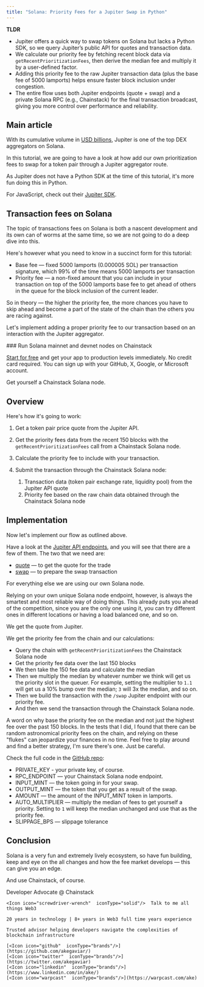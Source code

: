 ```yaml
---
title: "Solana: Priority Fees for a Jupiter Swap in Python"
---
```


**TLDR**

* Jupiter offers a quick way to swap tokens on Solana but lacks a Python SDK, so we query Jupiter’s public API for quotes and transaction data.
* We calculate our priority fee by fetching recent block data via `getRecentPrioritizationFees`, then derive the median fee and multiply it by a user-defined factor.
* Adding this priority fee to the raw Jupiter transaction data (plus the base fee of 5000 lamports) helps ensure faster block inclusion under congestion.
* The entire flow uses both Jupiter endpoints (quote + swap) and a private Solana RPC (e.g., Chainstack) for the final transaction broadcast, giving you more control over performance and reliability.

## Main article

With its cumulative volume in [USD billions](https://defillama.com/protocol/jupiter-aggregator#information), Jupiter is one of the top DEX aggregators on Solana.

In this tutorial, we are going to have a look at how add our own prioritization fees to swap for a token pair through a Jupiter aggregator route.

As Jupiter does not have a Python SDK at the time of this tutorial, it's more fun doing this in Python.

For JavaScript, check out their [Jupiter SDK](https://betastation.jup.ag/docs/apis/swap-sdk).

## Transaction fees on Solana

The topic of transactions fees on Solana is both a nascent development and its own can of worms at the same time, so we are not going to do a deep dive into this.

Here's however what you need to know in a succinct form for this tutorial:

* Base fee — fixed 5000 lamports (0.000005 SOL) per transaction signature, which 99% of the time means 5000 lamports per transaction
* Priority fee — a non-fixed amount that you can include in your transaction on top of the 5000 lamports base fee to get ahead of others in the queue for the block inclusion of the current leader.

So in theory — the higher the priority fee, the more chances you have to skip ahead and become a part of the state of the chain than the others you are racing against.

Let's implement adding a proper priority fee to our transaction based on an interaction with the Jupiter aggregator.

<Check>
  ### Run Solana mainnet and devnet nodes on Chainstack

  [Start for free](https://console.chainstack.com/) and get your app to production levels immediately. No credit card required. You can sign up with your GitHub, X, Google, or Microsoft account.
</Check>

Get yourself a Chainstack Solana node.

## Overview

Here's how it's going to work:

1. Get a token pair price quote from the Jupiter API.

2. Get the priority fees data from the recent 150 blocks with the `getRecentPrioritizationFees` call from a Chainstack Solana node.

3. Calculate the priority fee to include with your transaction.

4. Submit the transaction through the Chainstack Solana node:

   1. Transaction data (token pair exchange rate, liquidity pool) from the Jupiter API quote
   2. Priority fee based on the raw chain data obtained through the Chainstack Solana node

## Implementation

Now let's implement our flow as outlined above.

Have a look at the [Jupiter API endpoints](https://station.jup.ag/api-v6), and you will see that there are a few of them. The two that we need are:

* [quote](https://station.jup.ag/api-v6/get-quote) — to get the quote for the trade
* [swap](https://station.jup.ag/api-v6/post-swap) — to prepare the swap transaction

For everything else we are using our own Solana node.

Relying on your own unique Solana node endpoint, however, is always the smartest and most reliable way of doing things. This already puts you ahead of the competition, since you are the only one using it, you can try different ones in different locations or having a load balanced one, and so on.

We get the quote from Jupiter.

We get the priority fee from the chain and our calculations:

* Query the chain with `getRecentPrioritizationFees` the Chainstack Solana node
* Get the priority fee data over the last 150 blocks
* We then take the 150 fee data and calculate the median
* Then we multiply the median by whatever number we think will get us the priority slot in the queuer. For example, setting the multiplier to `1.1` will get us a 10% bump over the median; `3` will 3x the median, and so on.
* Then we build the transaction with the `/swap` Jupiter endpoint with our priority fee.
* And then we send the transaction through the Chainstack Solana node.

A word on why base the priority fee on the median and not just the highest fee over the past 150 blocks. In the tests that I did, I found that there can be random astronomical priority fees on the chain, and relying on these "flukes" can jeopardize your finances in no time. Feel free to play around and find a better strategy, I'm sure there's one. Just be careful.

Check the full code in the [GitHub repo](https://github.com/chainstacklabs/jupiter-swaps-priority-fees-python):

* PRIVATE\_KEY - your private key, of course.
* RPC\_ENDPOINT — your Chainstack Solana node endpoint.
* INPUT\_MINT — the token going in for your swap.
* OUTPUT\_MINT — the token that you get as a result of the swap.
* AMOUNT — the amount of the INPUT\_MINT token in lamports.
* AUTO\_MULTIPLIER — multiply the median of fees to get yourself a priority. Setting to `1` will keep the median unchanged and use that as the priority fee.
* SLIPPAGE\_BPS — slippage tolerance

## Conclusion

Solana is a very fun and extremely lively ecosystem, so have fun building, keep and eye on the all changes and how the fee market develops — this can give you an edge.

And use Chainstack, of course.

<CardGroup>
  <Card title="Ake Gaviard" img="/images/docs/profile_images/1719912994363326464/8_Bi4fdM_400x400.jpg">
    <Icon icon="code"  iconType="solid"/>Developer Advocate @ Chainstack

    <Icon icon="screwdriver-wrench"  iconType="solid"/>  Talk to me all things Web3

    20 years in technology | 8+ years in Web3 full time years experience

    Trusted advisor helping developers navigate the complexities of blockchain infrastructure

    [<Icon icon="github"  iconType="brands"/>](https://github.com/akegaviar/)
    [<Icon icon="twitter"  iconType="brands"/>](https://twitter.com/akegaviar)
    [<Icon icon="linkedin"  iconType="brands"/>](https://www.linkedin.com/in/ake/)
    [<Icon icon="warpcast"  iconType="brands"/>](https://warpcast.com/ake)
  </Card>
</CardGroup>
